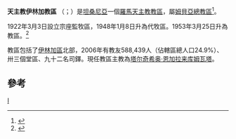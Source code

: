 {{NoteTA
|1=zh-hans:塔尔齐西奥; zh-hant:塔爾齊西奧; zh-hk:達濟斯;
}}
{{Infobox Roman Catholic diocese
|Roman Catholic Diocese of = 天主教伊林加教區
|Latin name of diocese = Dioecesis Iringaënsis
|image =
|caption =
|location = [[坦桑尼亞|坦桑尼亞]]
|territory =[[伊林加區|伊林加區]]北部
|population = 588,439
|rite = 拉丁禮
|patron =
|province = 姆貝亞
|established = 1922年
|cathedral = 聖心主教座堂
|co-cathedral =
|leadership = 主教
|website =
|pope = {{incumbent pope}}
|ordinary = {{link-sw|塔尔齐西奥·恩加拉来库姆瓦塔|Tarcisius Ngalalekumtwa}}
|coadjutor bishop =
|auxiliary =
|emeritus =
}}

'''天主教伊林加教區''' （{{lang-la|Dioecesis Iringaënsis}}；{{lang-sw|Jimbo Katoliki la Iringa}}）是[[坦桑尼亞|坦桑尼亞]]一個[[羅馬天主教|羅馬天主教]][[教區|教區]]，屬[[天主教姆貝亞總教區|姆貝亞總教區]]<ref>{{cite press release |title=Resignations and Appointments, 21.12.2018 |url=https://press.vatican.va/content/salastampa/en/bollettino/pubblico/2018/12/21/181221b.html |publisher=Holy See Press Office |accessdate=2019-07-17 |archiveurl=https://web.archive.org/web/20190717160954/https://press.vatican.va/content/salastampa/en/bollettino/pubblico/2018/12/21/181221b.html |archivedate=2019-07-17 |language=en |date=2018-12-21 |dead-url=no }}</ref>。

1922年3月3日設立宗座監牧區，1948年1月8日升為代牧區。1953年3月25日升為教區。<ref>{{cite journal
|journal=[[宗座公報|宗座公報]]
|publisher=梵蒂岡出版社
|date=1953年
|volume=45
|title=''Quemadmodum ad Nos''
|page=705
|url=http://www.vatican.va/archive/aas/documents/AAS%2045%20%5B1953%5D%20-%20ocr.pdf
|access-date=2013-05-24
|archive-date=2010-03-27
|archive-url=https://web.archive.org/web/20100327065805/http://www.vatican.va/archive/aas/documents/AAS%2045%20%5B1953%5D%20-%20ocr.pdf
|dead-url=no
}}</ref>

教區包括了[[伊林加區|伊林加區]]北部，2006年有教友588,439人（佔轄區總人口24.9%）、卅三個堂區、九十二名司鐸。現任教區主教為[[塔尔奇希奥·恩加拉来库姆瓦塔|塔尔奇希奥·恩加拉来库姆瓦塔]]。

==參考==
{{reflist}}

{{坦桑尼亞天主教教區}}
[[Category:坦桑尼亞天主教教區|I]]